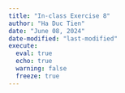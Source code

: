 ```yaml
---
title: "In-class Exercise 8"
author: "Ha Duc Tien"
date: "June 08, 2024"
date-modified: "last-modified"
execute: 
  eval: true
  echo: true
  warning: false
  freeze: true
---
```

